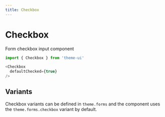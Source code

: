 ```yaml
---
title: Checkbox
---
```


# Checkbox

Form checkbox input component

```js
import { Checkbox } from 'theme-ui'
```

```js live=true
<Checkbox
  defaultChecked={true}
/>
```

## Variants

Checkbox variants can be defined in `theme.forms` and the component uses the `theme.forms.checkbox` variant by default.
